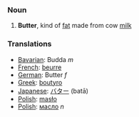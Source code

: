 === Noun ===
#'''Butter''', kind of [[fat]] made from cow [[milk]]

=== Translations ===
*[[Bavarian]]: Budda ''m''
*[[French]]: [[beurre]]
*[[German]]: Butter ''f''
*[[Greek]]: [[boutyro]]
*[[Japanese]]: [[バター]] (batā)
*[[Polish]]: [[masło]]
*[[Polish]]: [[масло]] ''n''